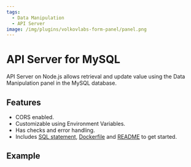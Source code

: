```yaml
---
tags:
  - Data Manipulation
  - API Server
image: /img/plugins/volkovlabs-form-panel/panel.png
---
```



# API Server for MySQL

API Server on Node.js allows retrieval and update value using the Data Manipulation panel in the MySQL database.

## Features

- CORS enabled.
- Customizable using Environment Variables.
- Has checks and error handling.
- Includes [SQL statement](https://github.com/VolkovLabs/volkovlabs-form-panel/blob/main/server-mysql/feedbacks.sql), [Dockerfile](https://github.com/VolkovLabs/volkovlabs-form-panel/blob/main/server-mysql/Dockerfile) and [README](https://github.com/VolkovLabs/volkovlabs-form-panel/blob/main/server-mysql/README.md) to get started.

## Example

<Code
  url="https://github.com/VolkovLabs/volkovlabs-form-panel/blob/main/server-mysql/server.ts"
  language="js"
/>
